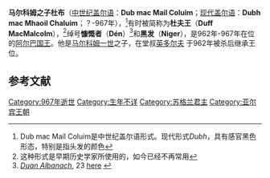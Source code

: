 {{Infobox royalty
| name        = 杜布
| image       = 
| succession  = [[苏格兰国王|阿尔巴国王]]
| reign       = 962年—967年
| predecessor = [[英多尔夫王|英多尔夫]]
| successor   = [[科林王|科林]]
| issue       = 阿尔巴国王[[肯尼思三世|肯尼思三世]]
| house       = [[亚尔宾王朝|亚尔宾王朝]]
| father      = 阿尔巴国王[[马尔科姆一世_(苏格兰国王)|马尔科姆一世]]
| death_date  = 約967年
| death_place = {{le|福里斯|Forres}}
}}

'''马尔科姆之子杜布'''（[[中古爱尔兰语|中世纪盖尔语]]：'''Dub mac Maíl Coluim'''；[[苏格兰盖尔语|现代盖尔语]]：'''Dubh mac Mhaoil Chaluim'''；？-967年），<ref>Dub mac Maíl Coluim是中世纪盖尔语形式。现代形式''Dubh''，具有感官黑色形态，特别是指头发的颜色</ref>有时被简称为'''杜夫王'''（'''Duff MacMalcolm'''），<ref>这种形式是早期历史学家所使用的，如今已经不再常用</ref>绰号'''慷慨者'''（'''Dén'''）<ref>''[[Duan_Albanach|Duan Albanach]]'', 23 [http://www.ucc.ie/celt/online/G100028/text002.html here] {{Wayback|url=http://www.ucc.ie/celt/online/G100028/text002.html |date=20160303202422 }}</ref>和'''黑发'''（'''Niger'''），是962年-967年在位的[[苏格兰国王|阿尔巴国王]]。他是[[马尔科姆一世_(苏格兰国王)|马尔科姆一世]]之子，在堂叔[[英多尔夫王|英多尔夫]] 于962年被杀后继承王位。

== 参考文献 ==
{{reflist}}

{{s-start}}
{{s-hou | [[亚尔宾王朝|亚尔宾王朝]] ||||967}}
{{s-reg | }}
{{s-bef|before=[[英多尔夫王|英多尔夫]]}} 
{{s-ttl|title=[[苏格兰国王|阿尔巴国王]]|years=962–967}} 
{{s-aft|after=[[科林王|科林]]}}
{{s-end}}
{{苏格兰君主}}

[[Category:967年逝世|Category:967年逝世]]
[[Category:生年不详|Category:生年不详]]
[[Category:苏格兰君主|Category:苏格兰君主]]
[[Category:亚尔宾王朝|Category:亚尔宾王朝]]